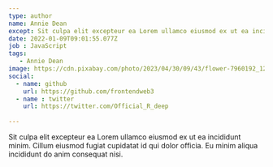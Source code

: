 ```yaml
---
type: author
name: Annie Dean
except: Sit culpa elit excepteur ea Lorem ullamco eiusmod ex ut ea incididunt minim. Cillum eiusmod fugiat cupidatat.
date: 2022-01-09T09:01:55.077Z
job : JavaScript 
tags: 
   - Annie Dean
image: https://cdn.pixabay.com/photo/2023/04/30/09/43/flower-7960192_1280.jpg
social:
  - name: github
    url: https://github.com/frontendweb3
  - name : twitter
    url: https://twitter.com/Official_R_deep
  
---
```


Sit culpa elit excepteur ea Lorem ullamco eiusmod ex ut ea incididunt minim. Cillum eiusmod fugiat cupidatat id qui dolor officia. Eu minim aliqua incididunt do anim consequat nisi.

